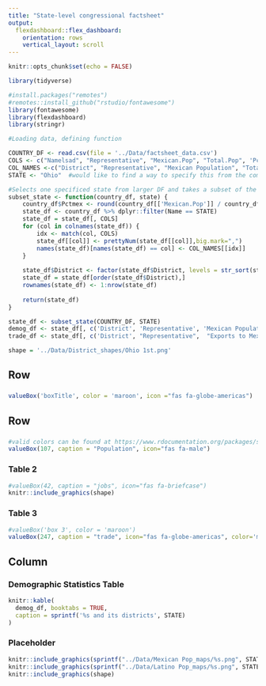 ---
title: "State-level congressional factsheet"
output: 
  flexdashboard::flex_dashboard:
    orientation: rows
    vertical_layout: scroll
---


```{r setup, include=FALSE}
knitr::opts_chunk$set(echo = FALSE)
```

```{r load-packages, message=FALSE, warning=FALSE, include=FALSE}
library(tidyverse)

#install.packages("remotes")
#remotes::install_github("rstudio/fontawesome")
library(fontawesome)
library(flexdashboard)
library(stringr)
```

```{r}
#Loading data, defining function

COUNTRY_DF <- read.csv(file = '../Data/factsheet_data.csv')
COLS <- c("Namelsad", "Representative", "Mexican.Pop", "Total.Pop", 'Pctmex', "Exports.to.Mexico..2018..USD.Million.", "Total.Jobs..2018")
COL_NAMES <-c("District", "Representative", "Mexican Population", "Total Population", 'Percent Mexican', "Exports to Mexico 2018 (USD Million)", "Total Jobs 2018")
STATE <- "Ohio"  #would like to find a way to specify this from the command line

#Selects one specificed state from larger DF and takes a subset of the columns
subset_state <- function(country_df, state) {
    country_df$Pctmex <- round(country_df[['Mexican.Pop']] / country_df[['Total.Pop']] * 100, digits=0)
    state_df <- country_df %>% dplyr::filter(Name == STATE)
    state_df = state_df[, COLS]
    for (col in colnames(state_df)) {
        idx <- match(col, COLS)
        state_df[[col]] <- prettyNum(state_df[[col]],big.mark=",")
        names(state_df)[names(state_df) == col] <- COL_NAMES[[idx]]
    }
    
    state_df$District <- factor(state_df$District, levels = str_sort(state_df$District, numeric=TRUE))
    state_df = state_df[order(state_df$District),]
    rownames(state_df) <- 1:nrow(state_df)
    
    return(state_df)
}

state_df <- subset_state(COUNTRY_DF, STATE)
demog_df <- state_df[, c('District', 'Representative', 'Mexican Population', 'Total Population', 'Percent Mexican')] 
trade_df <- state_df[, c('District', "Representative",  "Exports to Mexico 2018 (USD Million)", "Total Jobs 2018" )]

shape = '../Data/District_shapes/Ohio 1st.png'
```




Row
-------------------------------------
###
```{r}
valueBox('boxTitle', color = 'maroon', icon ="fas fa-globe-americas")

```



Row
-------------------------------------
### 
```{r}
#valid colors can be found at https://www.rdocumentation.org/packages/shinydashboard/versions/0.7.1/topics/validColors
valueBox(107, caption = "Population", icon="fas fa-male")

```

### Table 2
```{r}
#valueBox(42, caption = "jobs", icon="fas fa-briefcase")
knitr::include_graphics(shape)
```

### Table 3
```{r}
#valueBox('box 3', color = 'maroon')
valueBox(247, caption = "trade", icon="fas fa-globe-americas", color='maroon')
```
    

Column {data-width=400, data-length=300}
-------------------------------------
    
### Demographic Statistics Table
    
```{r}

knitr::kable(
  demog_df, booktabs = TRUE,
  caption = sprintf('%s and its districts', STATE)
)

```
   
### Placeholder 
```{r}
knitr::include_graphics(sprintf("../Data/Mexican Pop_maps/%s.png", STATE))
knitr::include_graphics(sprintf("../Data/Latino Pop_maps/%s.png", STATE))
knitr::include_graphics(shape)
```


